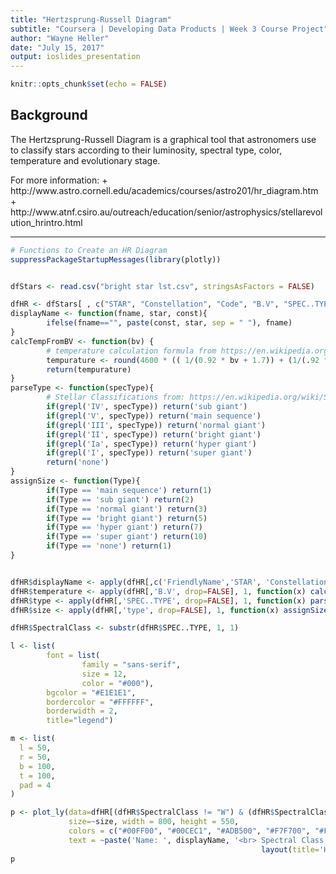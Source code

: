 ```yaml
---
title: "Hertzsprung-Russell Diagram"
subtitle: "Coursera | Developing Data Products | Week 3 Course Project"
author: "Wayne Heller"
date: "July 15, 2017"
output: ioslides_presentation
---
```


```r
knitr::opts_chunk$set(echo = FALSE)
```

## Background

The Hertzsprung-Russell Diagram is a graphical tool that astronomers use to classify stars according to their luminosity, spectral type, color, temperature and evolutionary stage.

For more information:
+ http://www.astro.cornell.edu/academics/courses/astro201/hr_diagram.htm
+ http://www.atnf.csiro.au/outreach/education/senior/astrophysics/stellarevolution_hrintro.html


***

```r
# Functions to Create an HR Diagram
suppressPackageStartupMessages(library(plotly))


dfStars <- read.csv("bright star lst.csv", stringsAsFactors = FALSE)

dfHR <- dfStars[ , c("STAR", "Constellation", "Code", "B.V", "SPEC..TYPE", "Mv", "FriendlyName")]
displayName <- function(fname, star, const){
        ifelse(fname=="", paste(const, star, sep = " "), fname)
}
calcTempFromBV <- function(bv) {
        # temperature calculation formula from https://en.wikipedia.org/wiki/Color_index
        tempurature <- round(4600 * (( 1/(0.92 * bv + 1.7)) + (1/(.92 * bv + .62))),0)
        return(tempurature)
}
parseType <- function(specType){
        # Stellar Classifications from: https://en.wikipedia.org/wiki/Stellar_classification#Yerkes_spectral_classification
        if(grepl('IV', specType)) return('sub giant')
        if(grepl('V', specType)) return('main sequence')
        if(grepl('III', specType)) return('normal giant')
        if(grepl('II', specType)) return('bright giant')
        if(grepl('Ia', specType)) return('hyper giant')
        if(grepl('I', specType)) return('super giant')
        return('none')
}
assignSize <- function(Type){
        if(Type == 'main sequence') return(1)
        if(Type == 'sub giant') return(2)
        if(Type == 'normal giant') return(3)
        if(Type == 'bright giant') return(5)
        if(Type == 'hyper giant') return(7)
        if(Type == 'super giant') return(10)
        if(Type == 'none') return(1)
}


dfHR$displayName <- apply(dfHR[,c('FriendlyName','STAR', 'Constellation')], 1, function(y) displayName(y['FriendlyName'],y['STAR'], y['Constellation']))
dfHR$temperature <- apply(dfHR[,'B.V', drop=FALSE], 1, function(x) calcTempFromBV(x))
dfHR$type <- apply(dfHR[,'SPEC..TYPE', drop=FALSE], 1, function(x) parseType(x))
dfHR$size <- apply(dfHR[,'type', drop=FALSE], 1, function(x) assignSize(x))

dfHR$SpectralClass <- substr(dfHR$SPEC..TYPE, 1, 1)

l <- list(
        font = list(
                family = "sans-serif",
                size = 12,
                color = "#000"),
        bgcolor = "#E1E1E1",
        bordercolor = "#FFFFFF",
        borderwidth = 2,
        title="legend")

m <- list(
  l = 50,
  r = 50,
  b = 100,
  t = 100,
  pad = 4
)

p <- plot_ly(data=dfHR[(dfHR$SpectralClass != "W") & (dfHR$SpectralClass != "g"), ],type = "scatter", x=~temperature, y=~Mv, mode="markers", hoverinfo="text", color=~SpectralClass, 
             size=~size, width = 800, height = 550, 
             colors = c("#00FF00", "#00CEC1", "#ADB500", "#F7F700", "#FF9C00", "#E52142", "#5A59E9"), 
             text = ~paste('Name: ', displayName, '<br> Spectral Class: ', SpectralClass, '<br> B-V: ', B.V, '<br> Magnitude: ', Mv, '<br> Temp: ', temperature, '<br> Type: ', type)) %>% 
                                                        layout(title='HR Diagram for 300+ Brightest Stars', yaxis = list(autorange = "reversed", title='Absolute Magnitue - Mv'), xaxis = list(autorange = "reversed", type = "log", title='Effective Temperature K'), legend=l)
p

```


